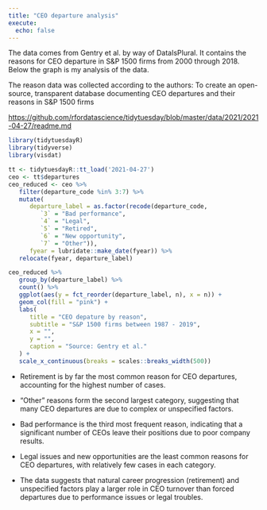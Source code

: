 ```yaml
---
title: "CEO departure analysis"
execute:
  echo: false
---
```


The data comes from Gentry et al. by way of DataIsPlural. It contains the reasons for CEO departure in S&P 1500 firms from 2000 through 2018. Below the graph is my analysis of the data.

The reason data was collected according to the authors: To create an open-source, transparent database documenting CEO departures and their reasons in S&P 1500 firms

<https://github.com/rfordatascience/tidytuesday/blob/master/data/2021/2021-04-27/readme.md>

```r
library(tidytuesdayR) 
library(tidyverse) 
library(visdat)

tt <- tidytuesdayR::tt_load('2021-04-27') 
ceo <- tt$departures 
ceo_reduced <- ceo %>% 
   filter(departure_code %in% 3:7) %>% 
   mutate(
      departure_label = as.factor(recode(departure_code,
         `3` = "Bad performance",
         `4` = "Legal",
         `5` = "Retired",
         `6` = "New opportunity",
         `7` = "Other")),
      fyear = lubridate::make_date(fyear)) %>% 
   relocate(fyear, departure_label)

ceo_reduced %>% 
   group_by(departure_label) %>% 
   count() %>% 
   ggplot(aes(y = fct_reorder(departure_label, n), x = n)) + 
   geom_col(fill = "pink") +
   labs(
      title = "CEO depature by reason",
      subtitle = "S&P 1500 firms between 1987 - 2019",
      x = "",
      y = "",
      caption = "Source: Gentry et al."
   ) + 
   scale_x_continuous(breaks = scales::breaks_width(500))

```

-   Retirement is by far the most common reason for CEO departures, accounting for the highest number of cases.

-   "Other" reasons form the second largest category, suggesting that many CEO departures are due to complex or unspecified factors.

-   Bad performance is the third most frequent reason, indicating that a significant number of CEOs leave their positions due to poor company results.

-   Legal issues and new opportunities are the least common reasons for CEO departures, with relatively few cases in each category.

-   The data suggests that natural career progression (retirement) and unspecified factors play a larger role in CEO turnover than forced departures due to performance issues or legal troubles.
